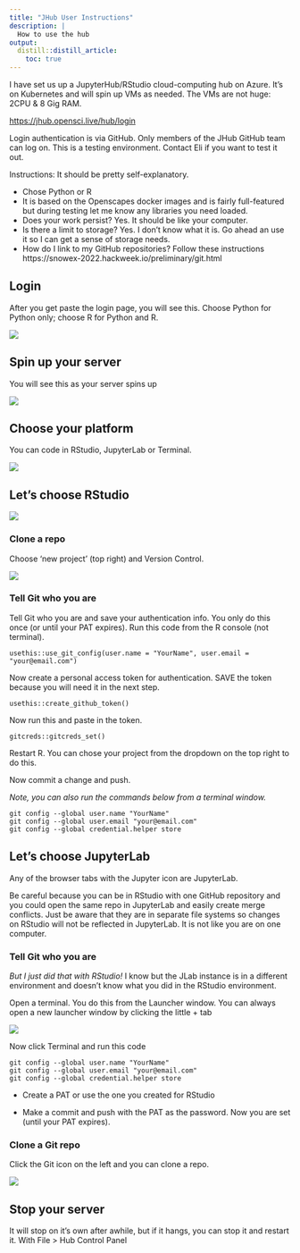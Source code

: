 ```yaml
---
title: "JHub User Instructions"
description: |
  How to use the hub
output:
  distill::distill_article:
    toc: true
---
```


I have set us up a JupyterHub/RStudio cloud-computing hub on Azure. It's on Kubernetes and will spin up VMs as needed. The VMs are not huge: 2CPU & 8 Gig RAM.

<https://jhub.opensci.live/hub/login>

Login authentication is via GitHub. Only members of the JHub GitHub team can log on. This is a testing environment. Contact Eli if you want to test it out.

Instructions: It should be pretty self-explanatory.

* Chose Python or R
* It is based on the Openscapes docker images and is fairly full-featured but during testing let me know any libraries you need loaded.
* Does your work persist? Yes. It should be like your computer.
* Is there a limit to storage? Yes. I don't know what it is. Go ahead an use it so I can get a sense of storage needs.
* How do I link to my GitHub repositories? Follow these instructions https://snowex-2022.hackweek.io/preliminary/git.html


## Login

After you get paste the login page, you will see this. Choose Python for Python only; choose R for Python and R.

![](../images/user-guide/img1.png)

## Spin up your server

You will see this as your server spins up

![](../images/user-guide/img1b.png)

## Choose your platform

You can code in RStudio, JupyterLab or Terminal.

![](../images/user-guide/img2.png)

## Let's choose RStudio

![](../images/user-guide/img3.png)

### Clone a repo

Choose 'new project' (top right) and Version Control.

![](../images/user-guide/img4.png)

### Tell Git who you are

Tell Git who you are and save your authentication info. You only do this once (or until your PAT expires). Run this code from the R console (not terminal).

```         
usethis::use_git_config(user.name = "YourName", user.email = "your@email.com")
```

Now create a personal access token for authentication. SAVE the token because you will need it in the next step.

```         
usethis::create_github_token() 
```

Now run this and paste in the token.

```         
gitcreds::gitcreds_set()
```

Restart R. You can chose your project from the dropdown on the top right to do this.

Now commit a change and push.

*Note, you can also run the commands below from a terminal window.*

```         
git config --global user.name "YourName"
git config --global user.email "your@email.com"
git config --global credential.helper store
```

## Let's choose JupyterLab

Any of the browser tabs with the Jupyter icon are JupyterLab.

Be careful because you can be in RStudio with one GitHub repository and you could open the same repo in JupyterLab and easily create merge conflicts. Just be aware that they are in separate file systems so changes on RStudio will not be reflected in JupyterLab. It is not like you are on one computer.

### Tell Git who you are

*But I just did that with RStudio!* I know but the JLab instance is in a different environment and doesn't know what you did in the RStudio environment.

Open a terminal. You do this from the Launcher window. You can always open a new launcher window by clicking the little + tab

![](../images/user-guide/img5.png)

Now click Terminal and run this code

```         
git config --global user.name "YourName"
git config --global user.email "your@email.com"
git config --global credential.helper store
```

-   Create a PAT or use the one you created for RStudio

-   Make a commit and push with the PAT as the password. Now you are set (until your PAT expires).

### Clone a Git repo

Click the Git icon on the left and you can clone a repo.

![](../images/user-guide/img6.png)

## Stop your server

It will stop on it's own after awhile, but if it hangs, you can stop it and restart it. With File \> Hub Control Panel
